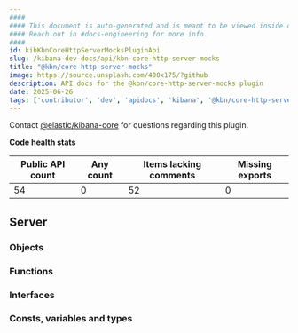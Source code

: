 ```yaml
---
####
#### This document is auto-generated and is meant to be viewed inside our experimental, new docs system.
#### Reach out in #docs-engineering for more info.
####
id: kibKbnCoreHttpServerMocksPluginApi
slug: /kibana-dev-docs/api/kbn-core-http-server-mocks
title: "@kbn/core-http-server-mocks"
image: https://source.unsplash.com/400x175/?github
description: API docs for the @kbn/core-http-server-mocks plugin
date: 2025-06-26
tags: ['contributor', 'dev', 'apidocs', 'kibana', '@kbn/core-http-server-mocks']
---
```




Contact [@elastic/kibana-core](https://github.com/orgs/elastic/teams/kibana-core) for questions regarding this plugin.

**Code health stats**

| Public API count  | Any count | Items lacking comments | Missing exports |
|-------------------|-----------|------------------------|-----------------|
| 54 | 0 | 52 | 0 |

## Server

### Objects
<DocDefinitionList data={kbnCoreHttpServerMocksObj.server.objects}/>

### Functions
<DocDefinitionList data={kbnCoreHttpServerMocksObj.server.functions}/>

### Interfaces
<DocDefinitionList data={kbnCoreHttpServerMocksObj.server.interfaces}/>

### Consts, variables and types
<DocDefinitionList data={kbnCoreHttpServerMocksObj.server.misc}/>

